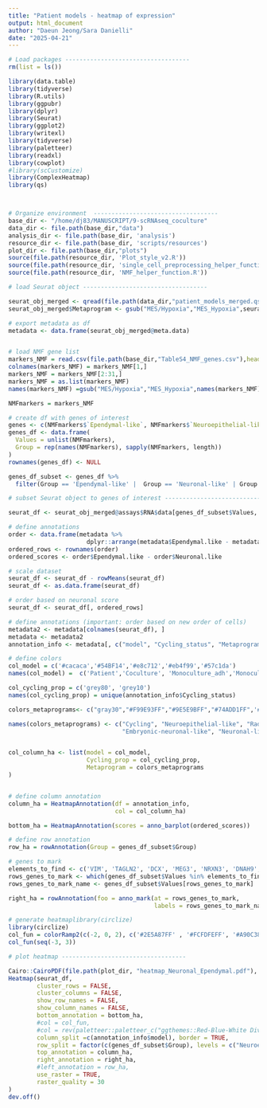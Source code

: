 ```yaml
---
title: "Patient models - heatmap of expression"
output: html_document
author: "Daeun Jeong/Sara Danielli" 
date: "2025-04-21"
---
```


```r
# Load packages -----------------------------------
rm(list = ls())

library(data.table)
library(tidyverse)
library(R.utils)
library(ggpubr)
library(dplyr)
library(Seurat)
library(ggplot2)
library(writexl)
library(tidyverse)
library(paletteer)
library(readxl)
library(cowplot)
#library(scCustomize)
library(ComplexHeatmap)
library(qs)



# Organize environment  -----------------------------------
base_dir <- "/home/dj83/MANUSCRIPT/9-scRNAseq_coculture"
data_dir <- file.path(base_dir,"data")
analysis_dir <- file.path(base_dir, 'analysis')
resource_dir <- file.path(base_dir, 'scripts/resources')
plot_dir <- file.path(base_dir,"plots")
source(file.path(resource_dir, 'Plot_style_v2.R'))
source(file.path(resource_dir, 'single_cell_preprocessing_helper_functions_CBJr.R'))
source(file.path(resource_dir, 'NMF_helper_function.R'))

```


```r
# load Seurat object -----------------------------------

seurat_obj_merged <- qread(file.path(data_dir,"patient_models_merged.qs"))
seurat_obj_merged$Metaprogram <- gsub("MES/Hypoxia","MES_Hypoxia",seurat_obj_merged$Metaprogram)

# export metadata as df
metadata <- data.frame(seurat_obj_merged@meta.data)


# load NMF gene list
markers_NMF = read.csv(file.path(base_dir,"TableS4_NMF_genes.csv"),header=TRUE)
colnames(markers_NMF) = markers_NMF[1,]
markers_NMF = markers_NMF[2:31,]
markers_NMF = as.list(markers_NMF)
names(markers_NMF) =gsub("MES/Hypoxia","MES_Hypoxia",names(markers_NMF))

NMFmarkers = markers_NMF

# create df with genes of interest
genes <- c(NMFmarkers$`Ependymal-like`, NMFmarkers$`Neuroepithelial-like`, NMFmarkers$`Neuronal-like`)
genes_df <- data.frame(
  Values = unlist(NMFmarkers),
  Group = rep(names(NMFmarkers), sapply(NMFmarkers, length))
)
rownames(genes_df) <- NULL

genes_df_subset <- genes_df %>%
  filter(Group == 'Ependymal-like' |  Group == 'Neuronal-like' | Group == 'Neuroepithelial-like' )
```


```r
# subset Seurat object to genes of interest -----------------------------------

seurat_df <- seurat_obj_merged@assays$RNA$data[genes_df_subset$Values, ]

# define annotations
order <- data.frame(metadata %>% 
                      dplyr::arrange(metadata$Ependymal.like - metadata$Neuronal.like))
ordered_rows <- rownames(order)
ordered_scores <- order$Ependymal.like - order$Neuronal.like

# scale dataset
seurat_df <- seurat_df - rowMeans(seurat_df)
seurat_df <- as.data.frame(seurat_df)

# order based on neuronal score
seurat_df <- seurat_df[, ordered_rows]

# define annotations (important: order based on new order of cells)
metadata2 <- metadata[colnames(seurat_df), ]
metadata <- metadata2
annotation_info <- metadata[, c("model", "Cycling_status", "Metaprogram")]

# define colors
col_model = c('#cacaca','#54BF14','#e8c712','#eb4f99','#57c1da')
names(col_model) =  c('Patient','Coculture', 'Monoculture_adh','Monoculture_sph','PDX')

col_cycling_prop = c('grey80', 'grey10')
names(col_cycling_prop) = unique(annotation_info$Cycling_status)

colors_metaprograms<- c("gray30","#F99E93FF","#9E5E9BFF","#74ADD1FF",'#0F4F8B', "#ACD39EFF","#96410EFF", 'mistyrose1')

names(colors_metaprograms) <- c("Cycling", "Neuroepithelial-like", "Radial-glia-like", 
                                "Embryonic-neuronal-like", "Neuronal-like" ,"Ependymal-like", "MES_Hypoxia", "Embryonic-like")


col_column_ha <- list(model = col_model,
                      Cycling_prop = col_cycling_prop,
                      Metaprogram = colors_metaprograms
)


# define column annotation
column_ha = HeatmapAnnotation(df = annotation_info,
                              col = col_column_ha)

bottom_ha = HeatmapAnnotation(scores = anno_barplot(ordered_scores))

# define row annotation
row_ha = rowAnnotation(Group = genes_df_subset$Group)

# genes to mark
elements_to_find <- c('VIM', 'TAGLN2', 'DCX', 'MEG3', 'NRXN3', 'DNAH9', 'DNAH7')
rows_genes_to_mark <- which(genes_df_subset$Values %in% elements_to_find)
rows_genes_to_mark_name <- genes_df_subset$Values[rows_genes_to_mark]

right_ha = rowAnnotation(foo = anno_mark(at = rows_genes_to_mark, 
                                         labels = rows_genes_to_mark_name))

# generate heatmaplibrary(circlize)
library(circlize)
col_fun = colorRamp2(c(-2, 0, 2), c('#2E5A87FF' , '#FCFDFEFF', '#A90C38FF'))
col_fun(seq(-3, 3))

```



```r
# plot heatmap -----------------------------------

Cairo::CairoPDF(file.path(plot_dir, "heatmap_Neuronal_Ependymal.pdf"), width=12, height=6)
Heatmap(seurat_df,
        cluster_rows = FALSE,
        cluster_columns = FALSE,
        show_row_names = FALSE,
        show_column_names = FALSE,
        bottom_annotation = bottom_ha,
        #col = col_fun,
        #col = rev(paletteer::paletteer_c("ggthemes::Red-Blue-White Diverging", n=10)),
        column_split =c(annotation_info$model), border = TRUE,
        row_split = factor(c(genes_df_subset$Group), levels = c("Neuroepithelial-like", "Neuronal-like", "Ependymal-like")),
        top_annotation = column_ha,
        right_annotation = right_ha,
        #left_annotation = row_ha,
        use_raster = TRUE,
        raster_quality = 30
)
dev.off()

```

